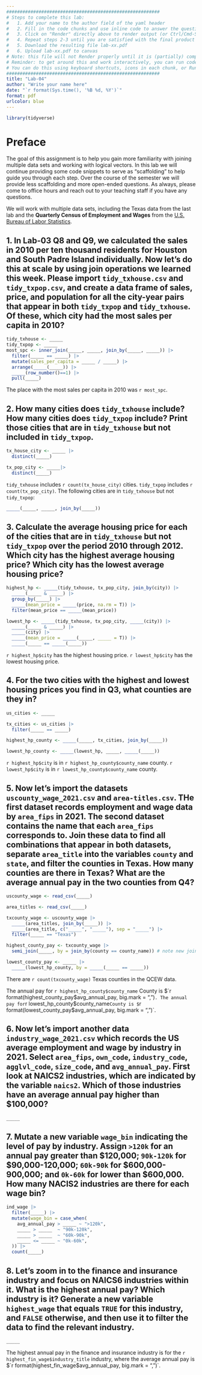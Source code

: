 ```yaml
---
#########################################################
# Steps to complete this lab:
#   1. Add your name to the author field of the yaml header
#   2. Fill in the code chunks and use inline code to answer the questions 
#   3. Click on "Render" directly above to render output (or Ctrl/Cmd-Shift-K)
#   4. Repeat steps 2-3 until you are satisfied with the final product
#   5. Download the resulting file lab-xx.pdf
#   6. Upload lab-xx.pdf to canvas
# Note: this file will not Render properly until it is (partially) completed
# Reminder: to get around this and work interactively, you can run code chunks on their own
# You can do this using keyboard shortcuts, icons in each chunk, or Run at the top right of this pane
#########################################################
title: "Lab-04"
author: "Write your name here"
date: "`r format(Sys.time(), '%B %d, %Y')`"
format: pdf
urlcolor: blue
---
```


```r
library(tidyverse)
```

# Preface

The goal of this assignment is to help you gain more familiarity with joining multiple data sets and working with logical vectors. In this lab we will continue providing some code snippets to serve as "scaffolding" to help guide you through each step. Over the course of the semester we will provide less scaffolding and more open-ended questions. As always, please come to office hours and reach out to your teaching staff if you have any questions.

We will work with multiple data sets, including the Texas data from the last lab and the **Quarterly Census of Employment and Wages** from the [U.S. Bureau of Labor Statistics](https://data.bls.gov/cew/apps/data_views/data_views.htm#tab=Tables).


<!--- Please leave the code above unchanged. Questions start from here. --->

## 1. In Lab-03 Q8 and Q9, we calculated the sales in 2010 per ten thousand residents for Houston and South Padre Island individually. Now let's do this at scale by using join operations we learned this week. Please import `tidy_txhouse.csv` and `tidy_txpop.csv`, and create a data frame of sales, price, and population for all the city-year pairs that appear in both `tidy_txpop` and `tidy_txhouse`. Of these, which city had the most sales per capita in 2010? 

```r
tidy_txhouse <- _____
tidy_txpop <- _____
most_spc <- inner_join(_____, _____, join_by(_____, _____)) |> 
  filter(_____ == _____) |> 
  mutate(sales_per_capita = _____ / _____) |> 
  arrange(_____(_____)) |> 
  _____(row_number()==1) |> 
  pull(_____)
```
The place with the most sales per capita in 2010 was `r most_spc`.


## 2. How many cities does `tidy_txhouse` include? How many cities does `tidy_txpop` include? Print those cities that are in `tidy_txhouse` but not included in `tidy_txpop`.

``` r
tx_house_city <- _____ |> 
  distinct(_____) 

tx_pop_city <- _____|> 
  distinct(_____)
```
`tidy_txhouse` includes `r count(tx_house_city)` cities. `tidy_txpop` includes `r count(tx_pop_city)`. The following cities are in `tidy_txhouse` but not `tidy_txpop`:
``` r
_____(_____, _____, join_by(_____))
```


## 3. Calculate the average housing price for each of the cities that are in `tidy_txhouse` but not `tidy_txpop` over the period 2010 through 2012. Which city has the highest average housing price? Which city has the lowest average housing price?

``` r
highest_hp <- _____(tidy_txhouse, tx_pop_city, join_by(city)) |> 
  _____(_____ & _____) |> 
  group_by(_____) |> 
  _____(mean_price = _____(price, na.rm = T)) |> 
  filter(mean_price == _____(mean_price))

lowest_hp <- _____(tidy_txhouse, tx_pop_city, _____(city)) |> 
  _____(_____ & _____) |> 
  _____(city) |> 
  _____(mean_price = _____(_____, _____ = T)) |> 
  _____(_____ == _____(_____))
```  
`r highest_hp$city` has the highest housing price. `r lowest_hp$city` has the lowest housing price.


## 4. For the two cities with the highest and lowest housing prices you find in Q3, what counties are they in?
<!-- Tip: Now let's import another data `us_cities.csv` and assign it to a new object `us_cities`. -->

```r
us_cities <- _____

tx_cities <- us_cities |> 
  filter(_____ == _____)

highest_hp_county <- _____(_____, tx_cities, join_by(_____))

lowest_hp_county <- _____(lowest_hp, _____, _____(_____))
```
`r highest_hp$city` is in `r highest_hp_county$county_name` county. `r lowest_hp$city` is in `r lowest_hp_county$county_name` county.


## 5. Now let's import the datasets `uscounty_wage_2021.csv` and `area-titles.csv`. THe first dataset records employment and wage data by `area_fips` in 2021. The second dataset contains the name that each `area_fips` corresponds to. Join these data to find all combinations that appear in both datasets, separate `area_title` into the variables `county` and `state`, and filter the counties in Texas. How many counties are there in Texas? What are the average annual pay in the two counties from Q4?

```r
uscounty_wage <- read_csv(_____)

area_titles <- read_csv(_____)

txcounty_wage <- uscounty_wage |> 
  _____(area_titles, join_by(_____)) |> 
  _____(area_title, c("_____", "_____"), sep = "_____") |> 
  filter(_____ == "Texas")

highest_county_pay <- txcounty_wage |> 
  semi_join(_____, by = join_by(county == county_name)) # note new join_by syntax

lowest_county_pay <- _____ |> 
  _____(lowest_hp_county, by = _____(_____ == _____))
```
There are `r count(txcounty_wage)` Texas counties in the QCEW data.

The annual pay for `r highest_hp_county$county_name` County is $`r format(highest_county_pay$avg_annual_pay, big.mark = ",")`. The annual pay for `r lowest_hp_county$county_name` County is $`r format(lowest_county_pay$avg_annual_pay, big.mark = ",")`.


## 6. Now let's import another data `industry_wage_2021.csv` which records the US average employment and wage by industry in 2021. Select `area_fips`, `own_code`, `industry_code`, `agglvl_code`, `size_code`, and `avg_annual_pay`. First look at NAICS2 industries, which are indicated by the variable `naics2`. Which of those industries have an average annual pay higher than $100,000?
<!-- Tip: Use industry-titles.csv to get the names that correspond to these NAICS codes. -->

```r
_____
```


## 7. Mutate a new variable `wage_bin` indicating the level of pay by industry. Assign `>120k` for an annual pay greater than $120,000; `90k-120k` for $90,000-120,000; `60k-90k` for $600,000-900,000; and `0k-60k` for lower than $600,000. How many NACIS2 industries are there for each wage bin?

```r
ind_wage |> 
  filter(_____) |> 
  mutate(wage_bin = case_when(
    avg_annual_pay > _____ ~ ">120k",
    _____ > _____  ~ "90k-120k",
    _____ > _____  ~ "60k-90k",
    _____ <= _____ ~ "0k-60k",
  )) |> 
  count(_____)
```


## 8. Let's zoom in to the finance and insurance industry and focus on NAICS6 industries within it. What is the highest annual pay? Which industry is it? Generate a new variable `highest_wage` that equals `TRUE` for this industry, and `FALSE` otherwise, and then use it to filter the data to find the relevant industry.
<!-- Tip: We have provided the columns `naics6` and `finance_and_insurance` to help you filter the data to get relevant rows for this problem. -->

```r
_____
```
The highest annual pay in the finance and insurance industry is for the `r highest_fin_wage$industry_title` industry, where the average annual pay is $`r format(highest_fin_wage$avg_annual_pay, big.mark = ",")`.

